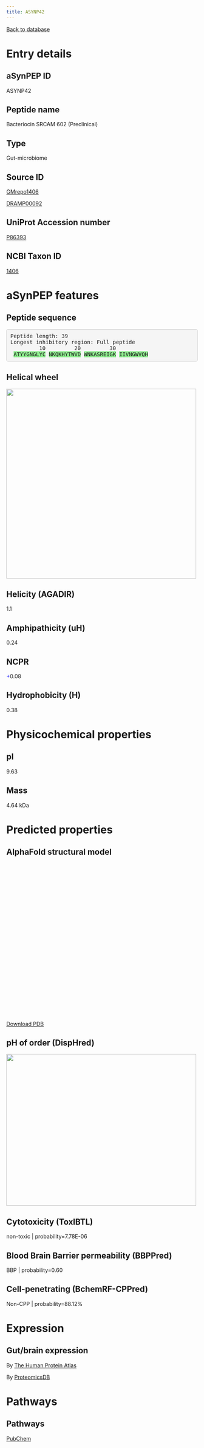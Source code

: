 ```yaml
---
title: ASYNP42
---
```


[Back to database](database.html)

# Entry details

## aSynPEP ID

ASYNP42

## Peptide name

Bacteriocin SRCAM 602 (Preclinical)

## Type

Gut-microbiome

## Source ID

[GMrepo1406](https://gmrepo.humangut.info/taxon/1406)

[DRAMP00092](http://dramp.cpu-bioinfor.org/browse/All_Information.php?id=DRAMP00092&dataset==)

## UniProt Accession number

[P86393](https://www.uniprot.org/uniprotkb/P86393/entry)

## NCBI Taxon ID

[1406](https://www.ncbi.nlm.nih.gov/Taxonomy/Browser/wwwtax.cgi?id=1406)

# aSynPEP features

## Peptide sequence

<pre style='border-radius:4px; background-color: #f5f5f5; border: 1px solid #ccc; padding: 9.5px';>Peptide length: 39
Longest inhibitory region: Full peptide
         10         20         30
 <span style='background-color:lightgreen';>A</span><span style='background-color:lightgreen';>T</span><span style='background-color:lightgreen';>Y</span><span style='background-color:lightgreen';>Y</span><span style='background-color:lightgreen';>G</span><span style='background-color:lightgreen';>N</span><span style='background-color:lightgreen';>G</span><span style='background-color:lightgreen';>L</span><span style='background-color:lightgreen';>Y</span><span style='background-color:lightgreen';>C</span> <span style='background-color:lightgreen';>N</span><span style='background-color:lightgreen';>K</span><span style='background-color:lightgreen';>Q</span><span style='background-color:lightgreen';>K</span><span style='background-color:lightgreen';>H</span><span style='background-color:lightgreen';>Y</span><span style='background-color:lightgreen';>T</span><span style='background-color:lightgreen';>W</span><span style='background-color:lightgreen';>V</span><span style='background-color:lightgreen';>D</span> <span style='background-color:lightgreen';>W</span><span style='background-color:lightgreen';>N</span><span style='background-color:lightgreen';>K</span><span style='background-color:lightgreen';>A</span><span style='background-color:lightgreen';>S</span><span style='background-color:lightgreen';>R</span><span style='background-color:lightgreen';>E</span><span style='background-color:lightgreen';>I</span><span style='background-color:lightgreen';>G</span><span style='background-color:lightgreen';>K</span> <span style='background-color:lightgreen';>I</span><span style='background-color:lightgreen';>I</span><span style='background-color:lightgreen';>V</span><span style='background-color:lightgreen';>N</span><span style='background-color:lightgreen';>G</span><span style='background-color:lightgreen';>W</span><span style='background-color:lightgreen';>V</span><span style='background-color:lightgreen';>Q</span><span style='background-color:lightgreen';>H</span></pre>

## Helical wheel

<img src='./helical_wheels/DRAMP00092.svg' width='500' height='500'>

## Helicity (AGADIR)

1.1

## Amphipathicity (uH)

0.24

## NCPR

<span style='color:blue; font-weigth:bold;'>+</span>0.08

## Hydrophobicity (H)

0.38

# Physicochemical properties

## pI

9.63

## Mass

4.64 kDa

# Predicted properties

## AlphaFold structural model

<script src='https://3Dmol.org/build/3Dmol-min.js'></script>
<script src='https://3Dmol.org/build/3Dmol.ui-min.js'></script>
 <div style='height: 400px; width: 400px; position: relative;' class='viewer_3Dmoljs' data-href='./alphafold/DRAMP00092.pdb' data-backgroundcolor='0xffffff' data-style='cartoon' data-ui='true'></div>

[Download PDB](./alphafold/DRAMP00092.pdb)

## pH of order (DispHred)

<img src='./disphred_plots/DRAMP00092.svg' width='500' height='400'>

## Cytotoxicity (ToxIBTL)

non-toxic | probability=7.78E-06

## Blood Brain Barrier permeability (BBPPred)

BBP | probability=0.60

## Cell-penetrating (BchemRF-CPPred)

Non-CPP | probability=88.12%

# Expression

## Gut/brain expression

By [The Human Protein Atlas](https://www.proteinatlas.org/search/P86393)

By [ProteomicsDB](https://www.proteomicsdb.org/search?q=P86393&type=Protein)

# Pathways

## Pathways

[PubChem](https://pubchem.ncbi.nlm.nih.gov/#query=P86393&tab=pathway)

